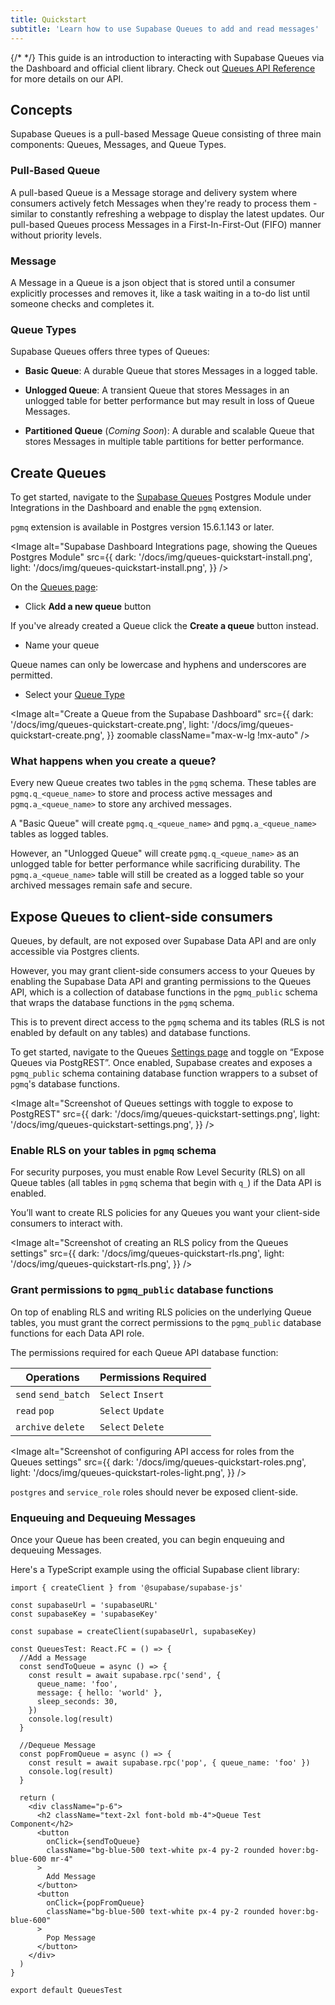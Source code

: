 ```yaml
---
title: Quickstart
subtitle: 'Learn how to use Supabase Queues to add and read messages'
---
```


{/* <!-- vale off --> */}
This guide is an introduction to interacting with Supabase Queues via the Dashboard and official client library. Check out [Queues API Reference](/docs/guides/queues/api) for more details on our API.

## Concepts

Supabase Queues is a pull-based Message Queue consisting of three main components: Queues, Messages, and Queue Types.

### Pull-Based Queue

A pull-based Queue is a Message storage and delivery system where consumers actively fetch Messages when they're ready to process them - similar to constantly refreshing a webpage to display the latest updates. Our pull-based Queues process Messages in a First-In-First-Out (FIFO) manner without priority levels.

### Message

A Message in a Queue is a json object that is stored until a consumer explicitly processes and removes it, like a task waiting in a to-do list until someone checks and completes it.

### Queue Types

Supabase Queues offers three types of Queues:

- **Basic Queue**: A durable Queue that stores Messages in a logged table.
- **Unlogged Queue**: A transient Queue that stores Messages in an unlogged table for better performance but may result in loss of Queue Messages.

- **Partitioned Queue** (_Coming Soon_): A durable and scalable Queue that stores Messages in multiple table partitions for better performance.

## Create Queues

To get started, navigate to the [Supabase Queues](/dashboard/project/_/integrations/queues/overview) Postgres Module under Integrations in the Dashboard and enable the `pgmq` extension.

<Admonition type="note">

`pgmq` extension is available in Postgres version 15.6.1.143 or later.

</Admonition>

<Image
  alt="Supabase Dashboard Integrations page, showing the Queues Postgres Module"
  src={{
    dark: '/docs/img/queues-quickstart-install.png',
    light: '/docs/img/queues-quickstart-install.png',
  }}
/>

On the [Queues page](/dashboard/project/_/integrations/queues/queues):

- Click **Add a new queue** button

<Admonition type="note">

If you've already created a Queue click the **Create a queue** button instead.

</Admonition>

- Name your queue

<Admonition type="note">

Queue names can only be lowercase and hyphens and underscores are permitted.

</Admonition>

- Select your [Queue Type](#queue-types)

<Image
  alt="Create a Queue from the Supabase Dashboard"
  src={{
    dark: '/docs/img/queues-quickstart-create.png',
    light: '/docs/img/queues-quickstart-create.png',
  }}
  zoomable
  className="max-w-lg !mx-auto"
/>

### What happens when you create a queue?

Every new Queue creates two tables in the `pgmq` schema. These tables are `pgmq.q_<queue_name>` to store and process active messages and `pgmq.a_<queue_name>` to store any archived messages.

A "Basic Queue" will create `pgmq.q_<queue_name>` and `pgmq.a_<queue_name>` tables as logged tables.

However, an "Unlogged Queue" will create `pgmq.q_<queue_name>` as an unlogged table for better performance while sacrificing durability. The `pgmq.a_<queue_name>` table will still be created as a logged table so your archived messages remain safe and secure.

## Expose Queues to client-side consumers

Queues, by default, are not exposed over Supabase Data API and are only accessible via Postgres clients.

However, you may grant client-side consumers access to your Queues by enabling the Supabase Data API and granting permissions to the Queues API, which is a collection of database functions in the `pgmq_public` schema that wraps the database functions in the `pgmq` schema.

This is to prevent direct access to the `pgmq` schema and its tables (RLS is not enabled by default on any tables) and database functions.

To get started, navigate to the Queues [Settings page](/dashboard/project/_/integrations/queues/settings) and toggle on “Expose Queues via PostgREST”. Once enabled, Supabase creates and exposes a `pgmq_public` schema containing database function wrappers to a subset of `pgmq`'s database functions.

<Image
  alt="Screenshot of Queues settings with toggle to expose to PostgREST"
  src={{
    dark: '/docs/img/queues-quickstart-settings.png',
    light: '/docs/img/queues-quickstart-settings.png',
  }}
/>

### Enable RLS on your tables in `pgmq` schema

For security purposes, you must enable Row Level Security (RLS) on all Queue tables (all tables in `pgmq` schema that begin with `q_`) if the Data API is enabled.

You’ll want to create RLS policies for any Queues you want your client-side consumers to interact with.

<Image
  alt="Screenshot of creating an RLS policy from the Queues settings"
  src={{
    dark: '/docs/img/queues-quickstart-rls.png',
    light: '/docs/img/queues-quickstart-rls.png',
  }}
/>

### Grant permissions to `pgmq_public` database functions

On top of enabling RLS and writing RLS policies on the underlying Queue tables, you must grant the correct permissions to the `pgmq_public` database functions for each Data API role.

The permissions required for each Queue API database function:

| **Operations**      | **Permissions Required** |
| ------------------- | ------------------------ |
| `send` `send_batch` | `Select` `Insert`        |
| `read` `pop`        | `Select` `Update`        |
| `archive` `delete`  | `Select` `Delete`        |

<Image
  alt="Screenshot of configuring API access for roles from the Queues settings"
  src={{
    dark: '/docs/img/queues-quickstart-roles.png',
    light: '/docs/img/queues-quickstart-roles-light.png',
  }}
/>

<Admonition type="note">

`postgres` and `service_role` roles should never be exposed client-side.

</Admonition>

### Enqueuing and Dequeuing Messages

Once your Queue has been created, you can begin enqueuing and dequeuing Messages.

Here's a TypeScript example using the official Supabase client library:

```tsx
import { createClient } from '@supabase/supabase-js'

const supabaseUrl = 'supabaseURL'
const supabaseKey = 'supabaseKey'

const supabase = createClient(supabaseUrl, supabaseKey)

const QueuesTest: React.FC = () => {
  //Add a Message
  const sendToQueue = async () => {
    const result = await supabase.rpc('send', {
      queue_name: 'foo',
      message: { hello: 'world' },
      sleep_seconds: 30,
    })
    console.log(result)
  }

  //Dequeue Message
  const popFromQueue = async () => {
    const result = await supabase.rpc('pop', { queue_name: 'foo' })
    console.log(result)
  }

  return (
    <div className="p-6">
      <h2 className="text-2xl font-bold mb-4">Queue Test Component</h2>
      <button
        onClick={sendToQueue}
        className="bg-blue-500 text-white px-4 py-2 rounded hover:bg-blue-600 mr-4"
      >
        Add Message
      </button>
      <button
        onClick={popFromQueue}
        className="bg-blue-500 text-white px-4 py-2 rounded hover:bg-blue-600"
      >
        Pop Message
      </button>
    </div>
  )
}

export default QueuesTest
```

